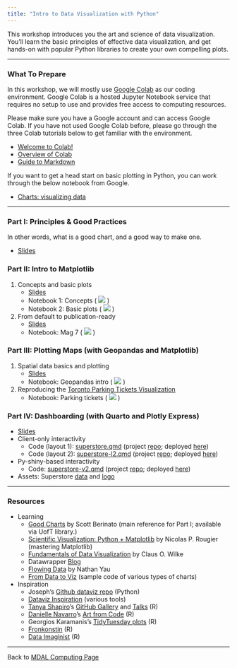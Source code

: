 ```yaml
---
title: "Intro to Data Visualization with Python"
---
```


This workshop introduces you the art and science of data visualization. You'll learn the basic principles of effective data visualization, and get hands-on with popular Python libraries to create your own compelling plots.

------------------------------------------------------------------------

### What To Prepare

In this workshop, we will mostly use [Google Colab](https://colab.research.google.com/) as our coding environment. Google Colab is a hosted Jupyter Notebook service that requires no setup to use and provides free access to computing resources.

Please make sure you have a Google account and can access Google Colab. If you have not used Google Colab before, please go through the three Colab tutorials below to get familiar with the environment.

-   [Welcome to Colab!](https://colab.research.google.com/)
-   [Overview of Colab](https://colab.research.google.com/notebooks/basic_features_overview.ipynb)
-   [Guide to Markdown](https://colab.research.google.com/notebooks/markdown_guide.ipynb)

If you want to get a head start on basic plotting in Python, you can work through the below notebook from Google.

-   [Charts: visualizing data](https://colab.research.google.com/notebooks/charts.ipynb)

------------------------------------------------------------------------

### Part I: Principles & Good Practices

In other words, what is a good chart, and a good way to make one.

-   [Slides](part_1/intro_dv.pdf)

### Part II: Intro to Matplotlib

1.  Concepts and basic plots
    -   [Slides](part_2/matplotlib_concepts_basic_plots.pdf)
    -   Notebook 1: Concepts ( [![](colab-badge.svg)](https://colab.research.google.com/github/rmdal/mma-dv-2025/blob/master/docs/part_2/matplotlib_intro.ipynb) )
    -   Notebook 2: Basic plots ( [![](colab-badge.svg)](https://colab.research.google.com/github/rmdal/mma-dv-2025/blob/master/docs/part_2/gapminder.ipynb) )
2.  From default to publication-ready
    -   [Slides](part_2/matplotlib_default_to_pub.pdf)
    -   Notebook: Mag 7 ( [![](colab-badge.svg)](https://colab.research.google.com/github/rmdal/mma-dv-2025/blob/master/docs/part_2/mag7.ipynb) )

### Part III: Plotting Maps (with Geopandas and Matplotlib)

1.  Spatial data basics and plotting
    -   [Slides](part_3/geopandas_matplotlib_map.pdf)
    -   Notebook: Geopandas intro ( [![](colab-badge.svg)](https://colab.research.google.com/github/rmdal/mma-dv-2025/blob/master/docs/part_3/geopandas_intro.ipynb) )
2.  Reproducing the [Toronto Parking Tickets Visualization](https://schoolofcities.github.io/parking-tickets-toronto/)
    -   Notebook: Parking tickets ( [![](colab-badge.svg)](https://colab.research.google.com/github/rmdal/mma-dv-2025/blob/master/docs/part_3/parking_tickets_toronto.ipynb) )

### Part IV: Dashboarding (with Quarto and Plotly Express)

-   [Slides](part_4/dashboard.pdf)
-   Client-only interactivity
    -   Code (layout 1): [superstore.qmd](part_4/superstore.qmd) (project [repo](https://github.com/rmdal/superstore-static-layout1); deployed [here](https://0198d1fd-44d7-b12b-afd4-23aa14d31d78.share.connect.posit.cloud/))
    -   Code (layout 2): [superstore-l2.qmd](part_4/superstore-l2.qmd) (project [repo](https://github.com/rmdal/superstore-static-layout2); deployed [here](https://0198d207-e5de-5581-3909-1ecdc05e57f8.share.connect.posit.cloud/))
-   Py-shiny-based interactivity
    -   Code: [superstore-v2.qmd](part_4/superstore-v2.qmd) (project [repo](https://github.com/rmdal/superstore-dynamic); deployed [here](https://0198d213-c738-2e9d-02f3-6e596149301f.share.connect.posit.cloud/))
-   Assets: Superstore [data](part_4/superstore.csv) and [logo](/part_4/super.png)

------------------------------------------------------------------------

### Resources

-   Learning
    -   [Good Charts](https://scottberinato.com/good-charts-book/) by Scott Berinato (main reference for Part I; available via UofT library.)
    -   [Scientific Visualization: Python + Matplotlib](https://inria.hal.science/hal-03427242/) by Nicolas P. Rougier (mastering Matplotlib)
    -   [Fundamentals of Data Visualization](https://clauswilke.com/dataviz/) by Claus O. Wilke
    -   Datawrapper [Blog](https://blog.datawrapper.de/)
    -   [Flowing Data](https://flowingdata.com/) by Nathan Yau
    -   [From Data to Viz](https://www.data-to-viz.com/) (sample code of various types of charts)
-   Inspiration
    -   Joseph's [Github dataviz repo](https://github.com/JosephBARBIERDARNAL/misc-dataviz) (Python)
    -   [Dataviz Inspiration](https://www.dataviz-inspiration.com/) (various tools)
    -   [Tanya Shapiro](https://indievisual.tech/)'s [GitHub Gallery](https://github.com/tashapiro) and [Talks](https://indievisual.tech/talks) (R)
    -   [Danielle Navarro](https://djnavarro.net/)'s [Art from Code](https://art-from-code.netlify.app/) (R)
    -   Georgios Karamanis's [TidyTuesday plots](https://karaman.is/) (R)
    -   [Fronkonstin](https://fronkonstin.com/tag/ggplot2/) (R)
    -   [Data Imaginist](https://thomaslinpedersen.art/work/#category=R) (R)

------------------------------------------------------------------------

Back to [MDAL Computing Page](https://rmdal.github.io/)
